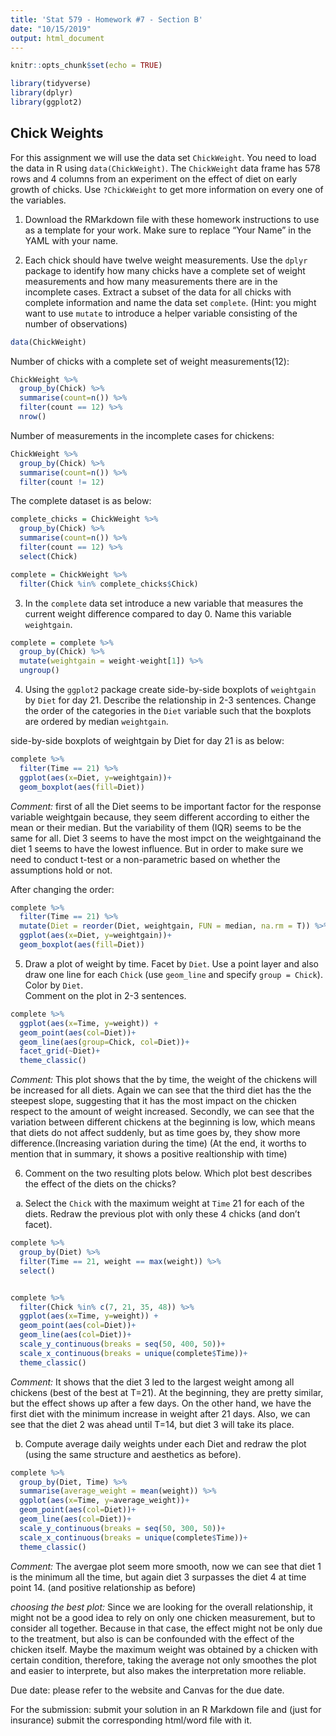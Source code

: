 ```yaml
---
title: 'Stat 579 - Homework #7 - Section B'
date: "10/15/2019"
output: html_document
---
```


```r
knitr::opts_chunk$set(echo = TRUE)
```

```r
library(tidyverse)
library(dplyr)
library(ggplot2)
```

## Chick Weights

For this assignment we will use the data set `ChickWeight`. You need to load the data in R using `data(ChickWeight)`.
The `ChickWeight` data frame has 578 rows and 4 columns from an experiment on the effect of diet on early growth of chicks. Use `?ChickWeight` to get more information on every one of the variables.

1. Download the RMarkdown file with these homework instructions to use as a template for your work.
Make sure to replace "Your Name" in the YAML with your name.

2.  Each chick should have twelve weight measurements. Use the `dplyr` package to identify how many chicks have a complete set of weight measurements and how many measurements there are in the incomplete cases. Extract a subset of the data for all chicks with complete information and name the data set `complete`. (Hint: you might want to use `mutate` to introduce a helper variable consisting of the number of observations) 
```r
data(ChickWeight)
```

Number of chicks with a complete set of weight measurements(12):
```r
ChickWeight %>%
  group_by(Chick) %>%
  summarise(count=n()) %>%
  filter(count == 12) %>%
  nrow()
```

Number of measurements in the incomplete cases for chickens:

```r
ChickWeight %>%
  group_by(Chick) %>%
  summarise(count=n()) %>%
  filter(count != 12)
```

The complete dataset is as below:
```r
complete_chicks = ChickWeight %>%
  group_by(Chick) %>%
  summarise(count=n()) %>%
  filter(count == 12) %>%
  select(Chick)

complete = ChickWeight %>%
  filter(Chick %in% complete_chicks$Chick)
```



3. In the `complete` data set introduce a new variable that measures the current weight difference compared to day 0. Name this variable `weightgain`.   

```r
complete = complete %>%
  group_by(Chick) %>%
  mutate(weightgain = weight-weight[1]) %>%
  ungroup()
```


4.  Using the `ggplot2` package create  side-by-side boxplots of `weightgain` by `Diet` for day 21. Describe the relationship in 2-3 sentences. 
Change the order of the categories in the `Diet` variable such that the boxplots are ordered by median `weightgain`.

side-by-side boxplots of weightgain by Diet for day 21 is as below:
```r
complete %>%
  filter(Time == 21) %>%
  ggplot(aes(x=Diet, y=weightgain))+
  geom_boxplot(aes(fill=Diet))
```

*Comment:*
first of all the Diet seems to be important factor for the response variable weightgain
because, they seem different according to either the mean or their median. But the 
variability of them (IQR) seems to be the same for all.
Diet 3 seems to have the most impct on the weightgainand the diet 1 seems to have the
lowest influence. But in order to make sure we need to conduct t-test or a non-parametric
based on whether the assumptions hold or not.

After changing the order:
```r
complete %>%
  filter(Time == 21) %>%
  mutate(Diet = reorder(Diet, weightgain, FUN = median, na.rm = T)) %>%
  ggplot(aes(x=Diet, y=weightgain))+
  geom_boxplot(aes(fill=Diet))
```



5. Draw a plot of weight by time. Facet by `Diet`. Use a point layer and also draw one line for each `Chick` (use `geom_line` and specify `group = Chick`). Color by `Diet`.  <br>
Comment on the plot in  2-3 sentences. 

```r
complete %>%
  ggplot(aes(x=Time, y=weight)) +
  geom_point(aes(col=Diet))+
  geom_line(aes(group=Chick, col=Diet))+
  facet_grid(~Diet)+
  theme_classic()
```

*Comment:*
This plot shows that the by time, the weight of the chickens will be increased
for all diets. Again we can see that the third diet has the the steepest slope, suggesting that it has the most impact on the chicken respect to the amount of weight increased.
Secondly, we can see that the variation between different chickens at the beginning is low, which means that diets do not affect suddenly, but as time goes by, they show more difference.(Increasing variation during the time)
(At the end, it worths to mention that in summary, it shows a positive realtionship with time)


6. Comment on the two resulting plots below. Which plot best describes the effect of the diets on the chicks?
  a. Select the  `Chick` with the maximum weight at `Time` 21 for each of the diets. Redraw the previous plot with only these 4 chicks (and don't facet).
  
```r
complete %>%
  group_by(Diet) %>%
  filter(Time == 21, weight == max(weight)) %>%
  select()


complete %>%
  filter(Chick %in% c(7, 21, 35, 48)) %>%
  ggplot(aes(x=Time, y=weight)) +
  geom_point(aes(col=Diet))+
  geom_line(aes(col=Diet))+
  scale_y_continuous(breaks = seq(50, 400, 50))+
  scale_x_continuous(breaks = unique(complete$Time))+
  theme_classic()
```

*Comment:*
It shows that the diet 3 led to the largest weight among all chickens (best of the best at T=21). At the beginning, they are pretty similar, but the effect shows up after a few days.
On the other hand, we have the first diet with the minimum increase in weight after 21 days.
Also, we can see that the diet 2 was ahead until T=14, but diet 3 will take its place.



  
  b. Compute average daily weights under each Diet and redraw the plot (using the same structure and aesthetics as before).<br>
  
```r
complete %>%
  group_by(Diet, Time) %>%
  summarise(average_weight = mean(weight)) %>%
  ggplot(aes(x=Time, y=average_weight))+
  geom_point(aes(col=Diet))+
  geom_line(aes(col=Diet))+
  scale_y_continuous(breaks = seq(50, 300, 50))+
  scale_x_continuous(breaks = unique(complete$Time))+
  theme_classic()
```

*Comment:*
The avergae plot seem more smooth, now we can see that diet 1 is the minimum all the time, but again diet 3 surpasses the diet 4 at time point 14. (and positive relationship as before)


*choosing the best plot:*
Since we are looking for the overall relationship, it might not be a good idea to rely on only one chicken measurement, but to consider all together. Because in that case, the effect might not be only due to the treatment, but also is can be confounded with the effect of the chicken itself. Maybe the maximum weight was obtained by a chicken with certain condition, therefore, taking the average not only smoothes the plot and easier to interprete, but also makes the interpretation more reliable.



Due date: please refer to the website and Canvas for the due date. 

For the submission: submit your solution in an R Markdown file and (just for insurance) submit the corresponding html/word file with it. 
